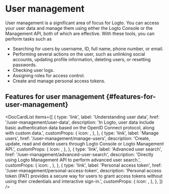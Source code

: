 
# User management

User management is a significant area of focus for Logto. You can access your user data and manage them using either the Logto Console or the Management API, both of which are effective. With these tools, you can perform tasks such as

- Searching for users by username, ID, full name, phone number, or email.
- Performing several actions on the user, such as unlinking social accounts, updating profile information, deleting users, or resetting passwords.
- Checking user logs.
- Assigning roles for access control.
- Create and manage personal access tokens.

## Features for user management \{#features-for-user-management}

<DocCardList
  items={[
    {
      type: 'link',
      label: 'Understanding user data',
      href: '/user-management/user-data',
      description:
        'In Logto, user data include basic authentication data based on the OpenID Connect protocol, along with custom data.',
      customProps: {
        icon: <DatabaseIcon />,
      },
    },
    {
      type: 'link',
      label: 'Manage users',
      href: '/user-management/manage-users',
      description:
        'Create, update, read and delete users through Logto Console or Logto Management API.',
      customProps: {
        icon: <GearIcon />,
      },
    },
    {
      type: 'link',
      label: 'Advanced user search',
      href: '/user-management/advanced-user-search',
      description: 'Directly using Logto Management API to perform advanced user search.',
      customProps: {
        icon: <SearchIcon />,
      },
    },
    {
      type: 'link',
      label: 'Personal access token',
      href: '/user-management/personal-access-token',
      description:
        'Personal access token (PAT) provides a secure way for users to grant access tokens without using their credentials and interactive sign-in.',
      customProps: {
        icon: <KeyIcon />,
      },
    },
  ]}
/>
